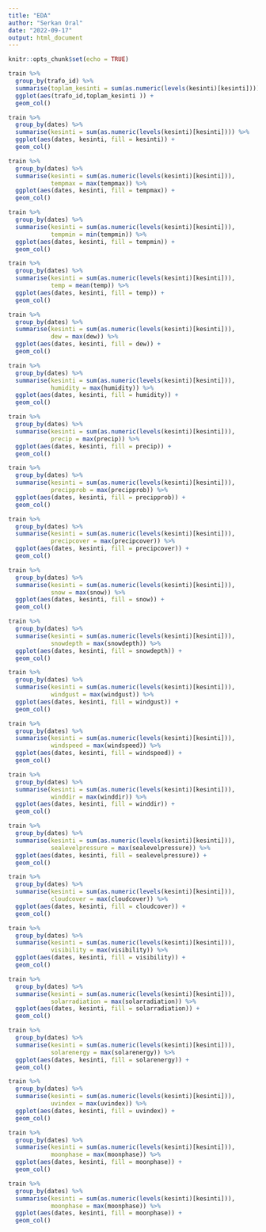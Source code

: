 ```yaml
---
title: "EDA"
author: "Serkan Oral"
date: "2022-09-17"
output: html_document
---
```


```r
knitr::opts_chunk$set(echo = TRUE)
```

```r
train %>% 
  group_by(trafo_id) %>% 
  summarise(toplam_kesinti = sum(as.numeric(levels(kesinti)[kesinti]))) %>% 
  ggplot(aes(trafo_id,toplam_kesinti )) +
  geom_col()

```

```r
train %>% 
  group_by(dates) %>% 
  summarise(kesinti = sum(as.numeric(levels(kesinti)[kesinti]))) %>% 
  ggplot(aes(dates, kesinti, fill = kesinti)) +
  geom_col() 
```


```r
train %>% 
  group_by(dates) %>% 
  summarise(kesinti = sum(as.numeric(levels(kesinti)[kesinti])),
            tempmax = max(tempmax)) %>% 
  ggplot(aes(dates, kesinti, fill = tempmax)) +
  geom_col() 
```


```r
train %>% 
  group_by(dates) %>% 
  summarise(kesinti = sum(as.numeric(levels(kesinti)[kesinti])),
            tempmin = min(tempmin)) %>% 
  ggplot(aes(dates, kesinti, fill = tempmin)) +
  geom_col()
```

```r
train %>% 
  group_by(dates) %>% 
  summarise(kesinti = sum(as.numeric(levels(kesinti)[kesinti])),
            temp = mean(temp)) %>% 
  ggplot(aes(dates, kesinti, fill = temp)) +
  geom_col() 
```

```r
train %>% 
  group_by(dates) %>% 
  summarise(kesinti = sum(as.numeric(levels(kesinti)[kesinti])),
            dew = max(dew)) %>% 
  ggplot(aes(dates, kesinti, fill = dew)) +
  geom_col() 
```


```r
train %>% 
  group_by(dates) %>% 
  summarise(kesinti = sum(as.numeric(levels(kesinti)[kesinti])),
            humidity = max(humidity)) %>% 
  ggplot(aes(dates, kesinti, fill = humidity)) +
  geom_col() 
```



```r
train %>% 
  group_by(dates) %>% 
  summarise(kesinti = sum(as.numeric(levels(kesinti)[kesinti])),
            precip = max(precip)) %>% 
  ggplot(aes(dates, kesinti, fill = precip)) +
  geom_col() 
```

```r
train %>% 
  group_by(dates) %>% 
  summarise(kesinti = sum(as.numeric(levels(kesinti)[kesinti])),
            precipprob = max(precipprob)) %>% 
  ggplot(aes(dates, kesinti, fill = precipprob)) +
  geom_col() 
```

```r
train %>% 
  group_by(dates) %>% 
  summarise(kesinti = sum(as.numeric(levels(kesinti)[kesinti])),
            precipcover = max(precipcover)) %>% 
  ggplot(aes(dates, kesinti, fill = precipcover)) +
  geom_col() 
```



```r
train %>% 
  group_by(dates) %>% 
  summarise(kesinti = sum(as.numeric(levels(kesinti)[kesinti])),
            snow = max(snow)) %>% 
  ggplot(aes(dates, kesinti, fill = snow)) +
  geom_col() 
```

```r
train %>% 
  group_by(dates) %>% 
  summarise(kesinti = sum(as.numeric(levels(kesinti)[kesinti])),
            snowdepth = max(snowdepth)) %>% 
  ggplot(aes(dates, kesinti, fill = snowdepth)) +
  geom_col() 
```


```r
train %>% 
  group_by(dates) %>% 
  summarise(kesinti = sum(as.numeric(levels(kesinti)[kesinti])),
            windgust = max(windgust)) %>% 
  ggplot(aes(dates, kesinti, fill = windgust)) +
  geom_col() 
```

```r
train %>% 
  group_by(dates) %>% 
  summarise(kesinti = sum(as.numeric(levels(kesinti)[kesinti])),
            windspeed = max(windspeed)) %>% 
  ggplot(aes(dates, kesinti, fill = windspeed)) +
  geom_col() 

```

```r
train %>% 
  group_by(dates) %>% 
  summarise(kesinti = sum(as.numeric(levels(kesinti)[kesinti])),
            winddir = max(winddir)) %>% 
  ggplot(aes(dates, kesinti, fill = winddir)) +
  geom_col() 
```

```r
train %>% 
  group_by(dates) %>% 
  summarise(kesinti = sum(as.numeric(levels(kesinti)[kesinti])),
            sealevelpressure = max(sealevelpressure)) %>% 
  ggplot(aes(dates, kesinti, fill = sealevelpressure)) +
  geom_col() 
```

```r
train %>% 
  group_by(dates) %>% 
  summarise(kesinti = sum(as.numeric(levels(kesinti)[kesinti])),
            cloudcover = max(cloudcover)) %>% 
  ggplot(aes(dates, kesinti, fill = cloudcover)) +
  geom_col() 
```

```r
train %>% 
  group_by(dates) %>% 
  summarise(kesinti = sum(as.numeric(levels(kesinti)[kesinti])),
            visibility = max(visibility)) %>% 
  ggplot(aes(dates, kesinti, fill = visibility)) +
  geom_col() 
```

```r
train %>% 
  group_by(dates) %>% 
  summarise(kesinti = sum(as.numeric(levels(kesinti)[kesinti])),
            solarradiation = max(solarradiation)) %>% 
  ggplot(aes(dates, kesinti, fill = solarradiation)) +
  geom_col() 
```


```r
train %>% 
  group_by(dates) %>% 
  summarise(kesinti = sum(as.numeric(levels(kesinti)[kesinti])),
            solarenergy = max(solarenergy)) %>% 
  ggplot(aes(dates, kesinti, fill = solarenergy)) +
  geom_col() 
```


```r
train %>% 
  group_by(dates) %>% 
  summarise(kesinti = sum(as.numeric(levels(kesinti)[kesinti])),
            uvindex = max(uvindex)) %>% 
  ggplot(aes(dates, kesinti, fill = uvindex)) +
  geom_col() 
```


```r
train %>% 
  group_by(dates) %>% 
  summarise(kesinti = sum(as.numeric(levels(kesinti)[kesinti])),
            moonphase = max(moonphase)) %>% 
  ggplot(aes(dates, kesinti, fill = moonphase)) +
  geom_col() 
```


```r
train %>% 
  group_by(dates) %>% 
  summarise(kesinti = sum(as.numeric(levels(kesinti)[kesinti])),
            moonphase = max(moonphase)) %>% 
  ggplot(aes(dates, kesinti, fill = moonphase)) +
  geom_col() 
```

















